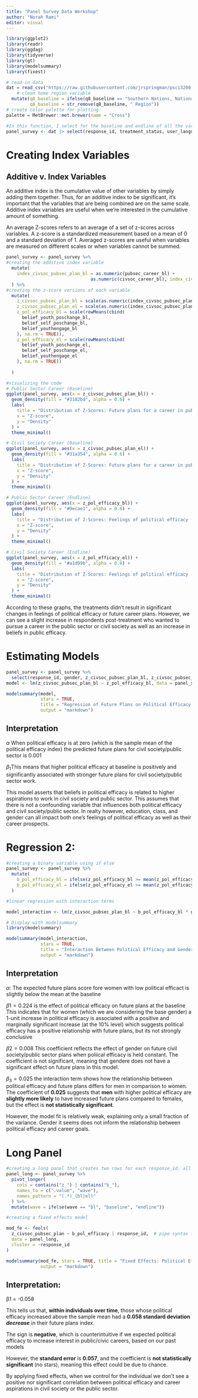 ```yaml
---
title: "Panel Survey Data Workshop"
author: "Norah Rami"
editor: visual
---
```


```r
library(ggplot2)
library(readr)
library(ggdag)
library(tidyverse)
library(gt)
library(modelsummary)
library(fixest)

# read-in data
dat = read_csv("https://raw.githubusercontent.com/jrspringman/psci3200-globaldev/main/workshops/aau_survey/clean_endline_did.csv" ) %>%
    # clean home region variable
  mutate(q8_baseline = ifelse(q8_baseline == "Southern Nations, Nationalities, and Peoples Region", "SNNPR", q8_baseline), 
         q8_baseline = str_remove(q8_baseline, " Region"))
# create color palette for plotting
palette = MetBrewer::met.brewer(name = "Cross")
```

```r
#In this function, I select for the baseline and endline of all the variables we are interested in, renaming them to more descriptive variable names.
panel_survey <- dat |> select(response_id, treatment_status, user_language, gender = q3_baseline, civsoc_career_bl = q26_civ_baseline, civsoc_career_el = q26_civ,  politics_career_bl = q26_politics_baseline, politics_career_el = q26_politics, pubsec_career_bl = q26_public_baseline, pubsec_career_el = q26_public, office_plan_bl = q27_1_baseline, office_plan_el = q27_1, ngo_plan_bl = q27_3_baseline, ngo_plan_el = q27_3, belief_self_poschange_bl = q17_3_baseline, belief_self_poschange_el = q17_3, belief_youthengage_bl = q17_1_baseline, belief_youthengage_el = q17_1, belief_youth_poschange_bl = q17_2_baseline, belief_youth_poschange_el = q17_2)
```

# Creating Index Variables

## Additive v. Index Variables

An additive index is the cumulative value of other variables by simply adding them together. Thus, for an additive index to be significant, it's important that the variables that are being combined are on the same scale. Additive index variables are useful when we're interested in the cumulative amount of something.

An average Z-scores refers to an average of a set of z-scores across variables. A z-score is a standardized measurement based on a mean of 0 and a standard deviation of 1. Averaged z-scores are useful when variables are measured on different scales or when variables cannot be summed.

```r
panel_survey <- panel_survey %>%
#creating the additive index variable
  mutate(
    index_civsoc_pubsec_plan_bl = as.numeric(pubsec_career_bl) + 
                                as.numeric(civsoc_career_bl), index_civsoc_pubsec_plan_el = as.numeric(pubsec_career_el) + as.numeric(civsoc_career_el)
  ) %>%
#creating the z-score versions of each variable 
  mutate(
    z_civsoc_pubsec_plan_bl = scale(as.numeric(index_civsoc_pubsec_plan_bl)), 
    z_civsoc_pubsec_plan_el = scale(as.numeric(index_civsoc_pubsec_plan_el)), 
    z_pol_efficacy_bl = scale(rowMeans(cbind(
      belief_youth_poschange_bl,
      belief_self_poschange_bl,
      belief_youthengage_bl
    ), na.rm = TRUE)), 
    z_pol_efficacy_el = scale(rowMeans(cbind(
      belief_youth_poschange_el,
      belief_self_poschange_el,
      belief_youthengage_el
    ), na.rm = TRUE))
                                          
  )
```

```r
#visualizing the code
# Public Sector Career (Baseline)
ggplot(panel_survey, aes(x = z_civsoc_pubsec_plan_bl)) +
  geom_density(fill = "#3182bd", alpha = 0.6) +
  labs(
    title = "Distribution of Z-Scores: Future plans for a career in public sector or civil society (Baseline)",
    x = "Z-score",
    y = "Density"
  ) +
  theme_minimal()

# Civil Society Career (Baseline)
ggplot(panel_survey, aes(x = z_civsoc_pubsec_plan_el)) +
  geom_density(fill = "#31a354", alpha = 0.6) +
  labs(
    title = "Distribution of Z-Scores: Future plans for a career in public sector or civil society (Endline)",
    x = "Z-score",
    y = "Density"
  ) +
  theme_minimal()

# Public Sector Career (Endline)
ggplot(panel_survey, aes(x = z_pol_efficacy_bl)) +
  geom_density(fill = "#9ecae1", alpha = 0.6) +
  labs(
    title = "Distribution of Z-Scores: Feelings of political efficacy (Baseline)",
    x = "Z-score",
    y = "Density"
  ) +
  theme_minimal()

# Civil Society Career (Endline)
ggplot(panel_survey, aes(x = z_pol_efficacy_el)) +
  geom_density(fill = "#a1d99b", alpha = 0.6) +
  labs(
    title = "Distribution of Z-Scores: Feelings of political efficacy (Endline)",
    x = "Z-score",
    y = "Density"
  ) +
  theme_minimal()
```

According to these graphs, the treatments didn't result in significant changes in feelings of political efficacy or future career plans. However, we can see a slight increase in respondents post-treatment who wanted to pursue a career in the public sector or civil society as well as an increase in beliefs in public efficacy.

# Estimating Models

```r
panel_survey <- panel_survey %>%
  select(response_id, gender, z_civsoc_pubsec_plan_bl, z_civsoc_pubsec_plan_el, z_pol_efficacy_bl, z_pol_efficacy_el)
model <- lm(z_civsoc_pubsec_plan_bl ~ z_pol_efficacy_bl, data = panel_survey)

modelsummary(model,
             stars = TRUE,
             title = "Regression of Future Plans on Political Efficacy (Baseline)",
             output = "markdown")
```

## Interpretation

$\alpha$ When political efficacy is at zero (which is the sample mean of the political efficacy index) the predicted future plans for civil society/public sector is 0.001

$\beta_1$This means that higher political efficacy at baseline is positively and significantly associated with stronger future plans for civil society/public sector work.

This model asserts that beliefs in political efficacy is related to higher aspirations to work in civil society and public sector. This assumes that there is not a confounding variable that influences both political efficacy and civil society/public sector. In realty however, education, class, and gender can all impact both one's feelings of political efficacy as well as their career prospects.

# Regression 2:

```r

#creating a binary variable using if else 
panel_survey <- panel_survey %>%
  mutate(
    b_pol_efficacy_bl = ifelse(z_pol_efficacy_bl >= mean(z_pol_efficacy_bl, na.rm = TRUE), 1, 0),
    b_pol_efficacy_el = ifelse(z_pol_efficacy_el >= mean(z_pol_efficacy_el, na.rm = TRUE), 1, 0)
  )

#linear regression with interaction terms

model_interaction <- lm(z_civsoc_pubsec_plan_bl ~ b_pol_efficacy_bl * gender, data = panel_survey)

# Display with modelsummary
library(modelsummary)

modelsummary(model_interaction,
             stars = TRUE,
             title = "Interaction Between Political Efficacy and Gender (Baseline)",
             output = "markdown")
```

## Interpretation

$\alpha$: The expected future plans score fore women with low political efficact is slightly below the mean at the baseline

$β1 = 0.224$ is the effect of political efficacy on future plans at the baseline This indicates that for women (which we are considering the base gender) a 1-unit increase in political efficacy is associated with a positive and marginally significant increase (at the 10% level) which suggests political efficacy has a positive relationship with future plans, but its not strongly conclusive

$\beta2 = 0.008$ This coefficient reflects the effect of gender on future civil society/public sector plans when poliical efficacy is held constant. The coefficient is not significant, meaning that gendere does not have a significant effect on future plans in this model.

$\beta_3 = 0.025$ the interaction term shows how the relationship between political efficacy and future plans differs for men in comparison to women. The coefficient of **0.025** suggests that **men** with higher political efficacy are **slightly more likely** to have increased future plans compared to females, but the effect is **not statistically significant**.

However, the model fit is relatively weak, explaining only a small fraction of the variance. Gender it seems does not inform the relationship between political efficacy and career goals.

# Long Panel

```r

#creating a long panel that creates two rows for each response_id. all variables that end with _bl (indicating baseline) and _el (indicating endline) are split into a second row. a new variable called wave indicates whether the data is from the endline wave or the baseline wave
panel_long <- panel_survey %>%
  pivot_longer(
    cols = contains("z_") | contains("b_"),
    names_to = c(".value", "wave"),
    names_pattern = "(.*)_(bl|el)"
  ) %>%
  mutate(wave = ifelse(wave == "bl", "baseline", "endline"))

#creating a fixed effects model

mod_fe <- feols(
  z_civsoc_pubsec_plan ~ b_pol_efficacy | response_id,  # pipe syntax for fixed effects
  data = panel_long,
  cluster = ~response_id
)

modelsummary(mod_fe, stars = TRUE, title = "Fixed Effects: Political Efficacy and Career",
             output = "markdown")

```

## Interpretation:

β1 = -0.058

This tells us that, **within individuals over time**, those whose political efficacy increased above the sample mean had a **0.058 standard deviation *decrease*** in their future plans index.

The sign is **negative**, which is counterintuitive if we expected political efficacy to increase interest in public/civic careers, based on our past models

However, the **standard error** is **0.057**, and the coefficient is **not statistically significant** (no stars), meaning this effect could be due to chance.

By applying fixed effects, when we control for the individual we don't see a positive nor significant correlation between political efficacy and career aspirations in civil society or the public sector.
